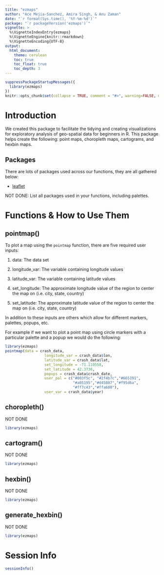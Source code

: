 ```yaml
---
title: "ezmaps"
author: "Ace Mejia-Sanchez, Amira Singh, & Anu Zaman"
date: "`r format(Sys.time(), '%Y-%m-%d')`"
package: "`r packageVersion('ezmaps')`"
vignette: >
  %\VignetteIndexEntry{ezmaps}
  %\VignetteEngine{knitr::rmarkdown}
  %\VignetteEncoding{UTF-8}
output:
  html_document:
    theme: cerulean
    toc: true
    toc_float: true
    toc_depth: 3
---
```


```r
suppressPackageStartupMessages({
  library(ezmaps)
})
knitr::opts_chunk$set(collapse = TRUE, comment = "#>", warning=FALSE, message=FALSE, eval=TRUE)
```

# Introduction

We created this package to facilitate the tidying and creating visualizations for exploratory analysis of geo-spatial data for beginners in R. This package helps create the following: point maps, choropleth maps, cartograms, and hexbin maps. 


## Packages

There are lots of packages used across our functions, they are all gathered below:
  
* [leaflet](https://CRAN.R-project.org/package=leaflet)

NOT DONE: List all packages used in your functions, including palettes.


# Functions & How to Use Them

## pointmap()

To plot a map using the `pointmap` function, there are five required user inputs:

1. data: The data set 

2. longitude_var: The variable containing longitude values

3. latitude_var: The variable containing latitude values

4. set_longitude: The approximate longitude value of the region to center the map on (i.e. city, state, country)

5. set_latitude: The approximate latitude value of the region to center the map on (i.e. city, state, country)

In addition to these inputs are others which allow for different markers, palettes, popups, etc. 

For example if we want to plot a point map using circle markers with a particular palette and a popup we would do the following:

```r
library(ezmaps)
pointmap(data = crash_data,
                  longitude_var = crash_data$lon,
                  latitude_var = crash_data$lat,
                  set_longitude = -71.110558,
                  set_latitude = 42.3736,
                  popups = crash_data$crash_date,
                  user_pal = c("#003f5c", "#2f4b7c","#665191",
                               "#a05195","#d45087","#f95d6a",
                               "#ff7c43","#ffa600"),
                  user_var = crash_data$year)
```


## choropleth()

NOT DONE

```r
library(ezmaps)
```


## cartogram()

NOT DONE

```r
library(ezmaps)
```

## hexbin()

NOT DONE

```r
library(ezmaps)
```

## generate_hexbin()

NOT DONE

```r
library(ezmaps)
```


# Session Info
```r
sessionInfo()
```

